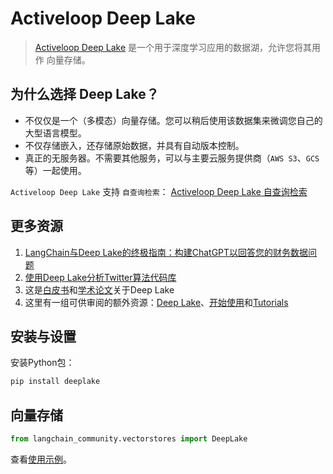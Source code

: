 # Activeloop Deep Lake

>[Activeloop Deep Lake](https://docs.activeloop.ai/) 是一个用于深度学习应用的数据湖，允许您将其用作
> 向量存储。

## 为什么选择 Deep Lake？

- 不仅仅是一个（多模态）向量存储。您可以稍后使用该数据集来微调您自己的大型语言模型。
- 不仅存储嵌入，还存储原始数据，并具有自动版本控制。
- 真正的无服务器。不需要其他服务，可以与主要云服务提供商（`AWS S3`、`GCS`等）一起使用。

`Activeloop Deep Lake` 支持 `自查询检索`：
[Activeloop Deep Lake 自查询检索](/docs/integrations/retrievers/self_query/activeloop_deeplake_self_query)


## 更多资源

1. [LangChain与Deep Lake的终极指南：构建ChatGPT以回答您的财务数据问题](https://www.activeloop.ai/resources/ultimate-guide-to-lang-chain-deep-lake-build-chat-gpt-to-answer-questions-on-your-financial-data/)
2. [使用Deep Lake分析Twitter算法代码库](https://github.com/langchain-ai/langchain/blob/master/cookbook/twitter-the-algorithm-analysis-deeplake.ipynb)
3. 这是[白皮书](https://www.deeplake.ai/whitepaper)和[学术论文](https://arxiv.org/pdf/2209.10785.pdf)关于Deep Lake
4. 这里有一组可供审阅的额外资源：[Deep Lake](https://github.com/activeloopai/deeplake)、[开始使用](https://docs.activeloop.ai/getting-started)和[Tutorials](https://docs.activeloop.ai/hub-tutorials)

## 安装与设置

安装Python包：

```bash
pip install deeplake
```


## 向量存储

```python
from langchain_community.vectorstores import DeepLake
```

查看[使用示例](/docs/integrations/vectorstores/activeloop_deeplake)。
